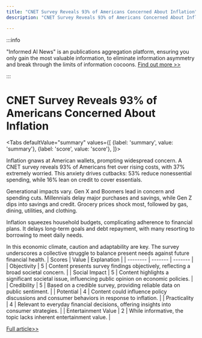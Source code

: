 ```yaml
---
title: "CNET Survey Reveals 93% of Americans Concerned About Inflation"
description: "CNET Survey Reveals 93% of Americans Concerned About Inflation"

---
```



:::info

"Informed AI News" is an publications aggregation platform, ensuring you only gain the most valuable information, to eliminate information asymmetry and break through the limits of information cocoons.  [Find out more >>](/)

:::

# CNET Survey Reveals 93% of Americans Concerned About Inflation


<Tabs
	defaultValue="summary"
	values={[
	{label: 'summary', value: 'summary'},
	{label: 'score', value: 'score'},
]}>
<TabItem value="summary">


Inflation gnaws at American wallets, prompting widespread concern. A CNET survey reveals 93% of Americans fret over rising costs, with 37% extremely worried. This anxiety drives cutbacks: 53% reduce nonessential spending, while 16% lean on credit to cover essentials.

Generational impacts vary. Gen X and Boomers lead in concern and spending cuts. Millennials delay major purchases and savings, while Gen Z dips into savings and credit. Grocery prices shock most, followed by gas, dining, utilities, and clothing.

Inflation squeezes household budgets, complicating adherence to financial plans. It delays long-term goals and debt repayment, with many resorting to borrowing to meet daily needs.

In this economic climate, caution and adaptability are key. The survey underscores a collective struggle to balance present needs against future financial health.
</TabItem>
<TabItem value="score">
	| Scores     | Value   | Explanation |
	| -------- | ------- | ------- |
	| Objectivity  | 5    | Content presents survey findings objectively, reflecting a broad societal concern.    |
	| Social Impact | 5     | Content highlights a significant societal issue, influencing public opinion on economic policies.    |
	| Credibility    | 5    | Based on a credible survey, providing reliable data on public sentiment.    |
	| Potential    | 4    | Content could influence policy discussions and consumer behaviors in response to inflation.    |
	| Practicality    | 4    | Relevant to everyday financial decisions, offering insights into consumer strategies.    |
	| Entertainment Value    | 2    | While informative, the topic lacks inherent entertainment value.    |
</TabItem>
</Tabs>

[Full article>>](https://www.cnet.com/personal-finance/93-percent-of-americans-are-worried-about-inflation-how-rising-prices-are-changing-how-we-spend-and-save/#ftag=CAD590a51e)
